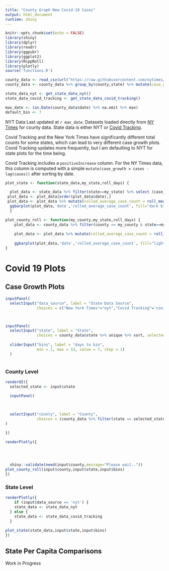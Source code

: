 ```yaml
---
title: "County Graph New Covid-19 Cases"
output: html_document
runtime: shiny
---
```


```r
knitr::opts_chunk$set(echo = FALSE)
library(shiny)
library(dplyr)
library(readr)
library(ggpubr)
library(ggplot2)
library(RcppRoll)
library(plotly)
source('functions.R')
```

```r


county_data <- read_csv(url("https://raw.githubusercontent.com/nytimes/covid-19-data/master/us-counties.csv"))
county_data <- county_data %>% group_by(county,state) %>% mutate(case_growth = cases - lag(cases))

state_data_nyt <- get_state_data_nyt()
state_data_covid_tracking <- get_state_data_covid_tracking()

max_date <- (as.Date(county_data$date) %>% na.omit %>% max)
default_bin <- 7
```

NYT Data Last updated at *`r max_date`*. Datasets loaded directly from [NY Times](https://github.com/nytimes/covid-19-data) for county data. State data is either NYT or [Covid Tracking](https://covidtracking.com/api).

Covid Tracking and the New York Times have significantly different total counts for some states, which can lead to very different case growth plots. Covid Tracking updates more frequently, but I am defaulting to NYT for state plots for the time being.

Covid Tracking includes a `positiveIncrease` column. For the NY Times data, this column is computed with a simple `mutate(case_growth = cases - lag(cases))` after sorting by date.

```r

plot_state <- function(state_data,my_state,roll_days) {

  plot_data <- state_data %>% filter(state==my_state) %>% select (case_growth,state,date) %>% na.omit
 plot_data <- plot_data[order(plot_data$date),]
 plot_data <- plot_data %>% mutate(rolled_average_case_count = roll_mean(case_growth,roll_days,na.rm=TRUE,align ='right',fill=NA)) %>% select(date,rolled_average_case_count) %>% na.omit
  ggbarplot(plot_data,'date','rolled_average_case_count', fill="dark blue",ggtheme = theme_minimal(),ylab='New Cases',xlab='Date',title=paste("All",my_state)) + theme(text = element_text(size=12))
  }

plot_county_roll <- function(my_county,my_state,roll_days) {
    plot_data <- county_data %>% filter(county == my_county & state==my_state) %>% na.omit
    
    plot_data <- plot_data %>% mutate(rolled_average_case_count = roll_mean(case_growth,roll_days,na.rm=TRUE,align ='right',fill=NA)) %>% na.omit
    
    ggbarplot(plot_data,'date','rolled_average_case_count', fill="light blue",ggtheme = theme_minimal(),ylab='New Cases',xlab='Date',title = paste(my_county,my_state,sep=", ") ) + theme(text = element_text(size=12))
}
```

# Covid 19 Plots {.tabset}

## Case Growth Plots {.tabset}


```r

inputPanel(
  selectInput("data_source", label = "State Data Source",
              choices = c("New York Times"="nyt","Covid Tracking"='covid_tracking'), selected = 'nyt'))



inputPanel(
  selectInput("state", label = "State",
              choices = county_data$state %>% unique %>% sort, selected = 'Virginia'),
  
  sliderInput("bins", label = "days to bin",
              min = 1, max = 14, value = 7, step = 1)
  )



```

### County Level

```r

renderUI({
  selected_state <- input$state

  inputPanel(

  
  
  selectInput("county", label = "County",
              choices = (county_data %>% filter(state == selected_state))$county %>% unique %>% sort, selected = 'Henrico')
)

})

renderPlotly({
  
  


  shiny::validate(need(input$county,message="Please wait.."))
plot_county_roll(input$county,input$state,input$bins)
})

```

### State Level
``` r



renderPlotly({
    if (input$data_source == 'nyt') {
    state_data <- state_data_nyt
  } else {
    state_data <- state_data_covid_tracking
  }
  
plot_state(state_data,input$state,input$bins)
})

```

## State Per Capita Comparisons

Work in Progress

